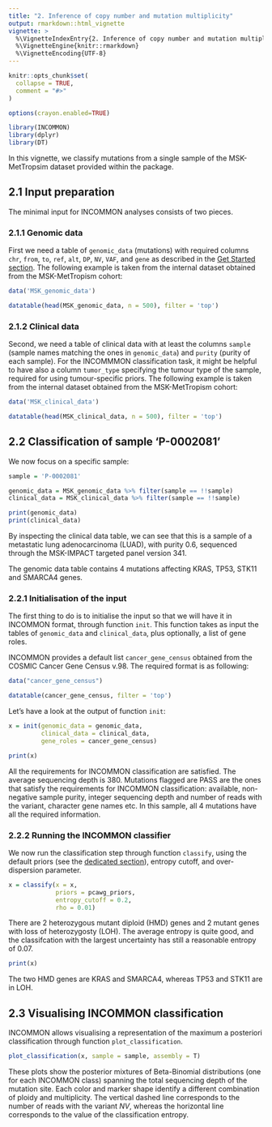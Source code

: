 ```yaml
---
title: "2. Inference of copy number and mutation multiplicity"
output: rmarkdown::html_vignette
vignette: >
  %\VignetteIndexEntry{2. Inference of copy number and mutation multiplicity}
  %\VignetteEngine{knitr::rmarkdown}
  %\VignetteEncoding{UTF-8}
---
```


```r
knitr::opts_chunk$set(
  collapse = TRUE,
  comment = "#>"
)

options(crayon.enabled=TRUE)
```

```r
library(INCOMMON)
library(dplyr)
library(DT)
```

In this vignette, we classify mutations from a single sample of the MSK-MetTropsim dataset 
provided within the package.

## 2.1 Input preparation

The minimal input for INCOMMON analyses consists of two pieces.

### 2.1.1 Genomic data

First we need a table
of `genomic_data` (mutations) with required columns `chr`, `from`, `to`, `ref`, `alt`,
`DP`, `NV`, `VAF`, and `gene` as described in the [Get Started section](INCOMMON.html).
The following example is taken from the internal dataset obtained from the MSK-MetTropism
cohort:


```r
data('MSK_genomic_data')

datatable(head(MSK_genomic_data, n = 500), filter = 'top')
```

### 2.1.2 Clinical data

Second, we need a table of clinical data with at least the columns  `sample` (sample names matching the ones in `genomic_data`) and `purity` (purity of each sample).
For the INCOMMMON classification task, it might be helpful to have also 
a column `tumor_type` specifying the tumour type of the sample, required
for using tumour-specific priors. The following example is taken from the internal dataset obtained from the MSK-MetTropism
cohort:

```r
data('MSK_clinical_data')

datatable(head(MSK_clinical_data, n = 500), filter = 'top')
```

## 2.2 Classification of sample 'P-0002081'

We now focus on a specific sample:

```r
sample = 'P-0002081'

genomic_data = MSK_genomic_data %>% filter(sample == !!sample)
clinical_data = MSK_clinical_data %>% filter(sample == !!sample)

print(genomic_data)
print(clinical_data)
```

By inspecting the clinical data table, we can see that this is a sample of a metastatic lung adenocarcinoma (LUAD), with purity 0.6, sequenced through the MSK-IMPACT targeted panel version 341.

The genomic data table contains 4 mutations affecting KRAS, TP53, STK11 and SMARCA4 genes.

### 2.2.1 Initialisation of the input

The first thing to do is to initialise the input so that we will have it in INCOMMON format, through function `init`. This function takes as input the tables of `genomic_data` and
`clinical_data`, plus optionally, a list of gene roles.

INCOMMON provides a default list `cancer_gene_census` obtained from the COSMIC Cancer Gene Census v.98. The required format is as following:

```r
data("cancer_gene_census")

datatable(cancer_gene_census, filter = 'top')
```

Let's have a look at the output of function `init`:

```r
x = init(genomic_data = genomic_data, 
         clinical_data = clinical_data, 
         gene_roles = cancer_gene_census)

print(x)
```

All the requirements for INCOMMON classification are satisfied. The average sequencing
depth is 380. Mutations flagged are PASS are the ones that satisfy the requirements
for INCOMMON classification: available, non-negative sample purity, integer sequencing 
depth and number of reads with the variant, character gene names etc. In this sample,
all 4 mutations have all the required information.

### 2.2.2 Running the INCOMMON classifier

We now run the classification step through function `classify`, using the default
priors (see the [dedicated section](a1_pcawg_priors.html)), entropy cutoff, and
over-dispersion parameter. 

```r
x = classify(x = x, 
             priors = pcawg_priors, 
             entropy_cutoff = 0.2,
             rho = 0.01)
```
There are 2 heterozygous mutant diploid (HMD) genes and 2 mutant genes with loss of heterozygosty (LOH). The average entropy is quite good, and the classifcation with the largest uncertainty
has still a reasonable entropy of 0.07.

```r
print(x)
```

The two HMD genes are KRAS and SMARCA4, whereas TP53 and STK11 are in LOH.

## 2.3 Visualising INCOMMON classification 

INCOMMON allows visualising a representation of the maximum a posteriori
classification through function `plot_classification`.

```r
plot_classification(x, sample = sample, assembly = T)
```

These plots show the posterior mixtures of Beta-Binomial distributions (one for each INCOMMON
class) spanning the total sequencing depth of the mutation site. Each color and marker shape identify a different combination of ploidy and multiplicity. The vertical dashed line corresponds to the number of reads with the variant $NV$, whereas the horizontal line corresponds to the value of the classification entropy. 
